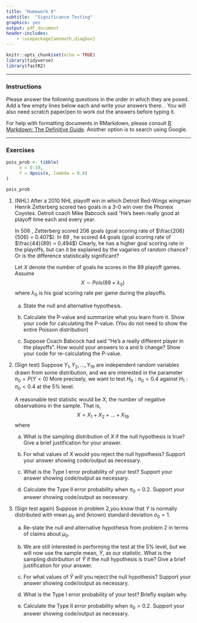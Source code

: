 ```yaml
---
title: "Homework 8"
subtitle:  "Significance Testing"
graphics: yes
output: pdf_document
header-includes:
    - \usepackage{amsmath,diagbox}
---
```


```r
knitr::opts_chunk$set(echo = TRUE)
library(tidyverse)
library(fastR2)
```

* * * 
### Instructions

Please answer the following questions in the order in which they are posed. Add a few empty lines below each and write your answers there. \textbf{Focus on answering in complete sentences and show work whether we ask for it or not}. You will also need scratch paper/pen to work out the answers before typing it.

For help with formatting documents in RMarkdown, please consult [R Markdown: The Definitive Guide](https://bookdown.org/yihui/rmarkdown/). Another option is to search using Google. 

* * *

### Exercises 

<!---
I highly recommend that when you print the sampling distribution of a discrete test statistic, that you print both the value $x$ and the probability. For example, to print the Poisson probabilities, you might type something like the following. ---> 

```r

pois_prob <- tibble(
     x = 0:10,
     f = dpois(x, lambda = 0.8)
)

pois_prob

```


1. (NHL) After a 2010 NHL playoff win in which Detroit Red-Wings wingman Henrik Zetterberg scored two goals in a 3-0 win over the Phoneix Coyotes. Detroit coach Mike Babcock said "He's been really good at playoff time each and every year. \emph{He seems to score at a higher rate in playoffs compared to the regular season."} 

   In 506 \textbf{regular season games}, Zetterberg scored 206 goals (goal scoring rate of $\frac{206}{506} = 0.407$). In 89 \textbf{playoff games}, he scored 44 goals (goal scoring rate of $\frac{44}{89} = 0.494$) Clearly, he has a higher goal scoring rate in the playoffs, but can it be explained by the vagaries of random chance? Or is the difference statistically significant?
   
   Let $X$ denote the number of goals he scores in the 89 playoff games.  Assume $$X \sim Pois(89 \times \lambda_0)$$ where $\lambda_0$ is his goal scoring rate per game during the playoffs.
   
   a. State the null and alternative hypothesis. 
   
   b. Calculate the P-value and summarize what you learn from it. Show your code for calculating the P-value. (You do not need to show the entire Poisson distribution)
   
   c. Suppose Coach Babcock had said "He's a really different player in the playoffs".  How would your answers to a and b change? Show your code for re-calculating the P-value.
   
   
2. (Sign test) Suppose $Y_1, Y_2, \dots, Y_{19}$ are independent random variables drawn from some distribution,  and we are interested in the
parameter $\pi_0 = P(Y < 0)$ More precisely, we want to test $H_0: \pi_0 = 0.4$ against $H_1: \pi_0 < 0.4$  at the 5% level.

   A reasonable test statistic would be $X$, the number of negative observations in the sample. That is, 
$$X = X_1 + X_2 +\dots + X_{19}$$
   where 
\begin{align*}
   X_i &= \left\{ \begin{array}{cc}
                    1 & Y_i < 0 \\
                    0 & otherwise \end{array} \right.
\end{align*}

   a. What is the sampling distribution of $X$ if the null hypothesis is true? Give a brief justification for your answer. 

   b. For what values of $X$ would you reject the null hypothesis? Support your answer showing code/output as necessary.

   c. What is the Type I error probability of your test? Support your answer showing code/output as necessary. 

   d. Calculate the Type II error probability when $\pi_0 = 0.2$. Support your answer showing code/output as necessary.


3. (Sign test again) Suppose in problem 2,you know that $Y$ is normally distributed with mean $\mu_0$ and (known) standard deviation $\sigma_0=1$.

   a. Re-state the null and alternative hypothesis from problem 2 in terms of claims about $\mu_0$. 
   
   b. We are still interested in performing the test at the 5% level, but we will now use the sample mean, $\bar{Y}$, as our statistic. What is the sampling distribution of $\bar{Y}$ if the null hypothesis is true? Give a brief justification for your answer.
   
   c. For what values of $\bar{Y}$ will you reject the null hypothesis? Support your answer showing code/output as necessary.
   
   d. What is the Type I error probability of your test? Briefly explain why.
   
   e. Calculate the Type II error probability when $\pi_0 = 0.2$. Support your answer showing code/output as necessary.


